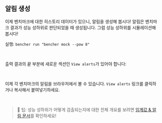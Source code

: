 
## 알림 생성

이제 벤치마크에 대한 히스토리 데이터가 있으니, 알림을 생성해 봅시다!
알림은 벤치마크 결과가 성능 성하위로 판단되었을 때 생성됩니다.
그럼 성능 성하위를 시뮬레이션해봅시다!

실행: `bencher run "bencher mock --pow 8"`

<br />

출력 결과의 끝 부분에 새로운 섹션인 `View alerts`가 있어야 합니다:

<QSAlertOutput />

<br />

이제 각 벤치마크의 알림을 브라우저에서 볼 수 있습니다.
`View alerts` 링크를 클릭하거나 복사해서 붙여넣기하세요.

<br />

> 🐰 팁: 성능 성하위가 어떻게 검출되는지에 대한 전체 개요를 보려면 [임계값 & 알림 문서](/ko/docs/explanation/thresholds/)를 확인하세요!